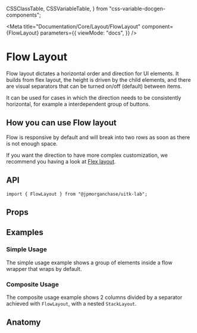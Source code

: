   CSSClassTable,
  CSSVariableTable,
} from "css-variable-docgen-components";

<Meta
  title="Documentation/Core/Layout/FlowLayout"
  component={FlowLayout}
  parameters={{
    viewMode: "docs",
  }}
/>

# Flow Layout

Flow layout dictates a horizontal order and direction for UI elements.
It builds from flex layout, the height is driven by the child elements, and there are visual separators that can be turned on/off (default) between items.

It can be used for cases in which the direction needs to be consistently horizontal, for example a interdependent group of buttons.

<Canvas>
  <Story id="core-layout-flowlayout--default-flow-layout" />
</Canvas>

## How you can use Flow layout

Flow is responsive by default and will break into two rows as soon as there is not enough space.

If you want the direction to have more complex customization, we recommend you having a look at [Flex layout](?path=/docs/layout-docs-lab-flexlayout--page).

## API

```
import { FlowLayout } from "@jpmorganchase/uitk-lab";
```

## Props

<ArgsTable of={FlowLayout} />

## Examples

### Simple Usage

The simple usage example shows a group of elements inside a flow wrapper that wraps by default. 

<Canvas>
  <Story id="core-layout-flowlayout--flow-layout-simple-usage" />
</Canvas>

### Composite Usage

The composite usage example shows 2 columns divided by a separator achieved with `FlowLayout`, with a nested `StackLayout`.

<Canvas>
  <Story id="core-layout-flowlayout--flow-layout-composite" />
</Canvas>

## Anatomy

<Canvas>
  <ComponentAnatomy showControls={false}>
    <FlowLayout style={{ border: 'dashed 1px black', padding: '1rem'}}>
      <FlowItem style={{ border: 'dashed 1px black', padding: '1rem'}} />
      <FlowItem style={{ border: 'dashed 1px black', padding: '1rem'}} />
    </FlowLayout>
  </ComponentAnatomy>
</Canvas>

